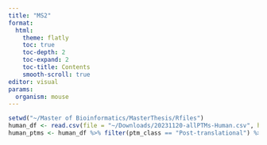 ```yaml
---
title: "MS2"
format: 
  html:
    theme: flatly
    toc: true
    toc-depth: 2
    toc-expand: 2
    toc-title: Contents
    smooth-scroll: true
editor: visual
params:
  organism: mouse
---
```


```r
setwd("~/Master of Bioinformatics/MasterThesis/Rfiles")
human_df <- read.csv(file = "~/Downloads/20231120-allPTMs-Human.csv", header = T)
human_ptms <- human_df %>% filter(ptm_class == "Post-translational") %>% filter(X.Projects>5) %>% arrange(desc(X.Projects))

```
